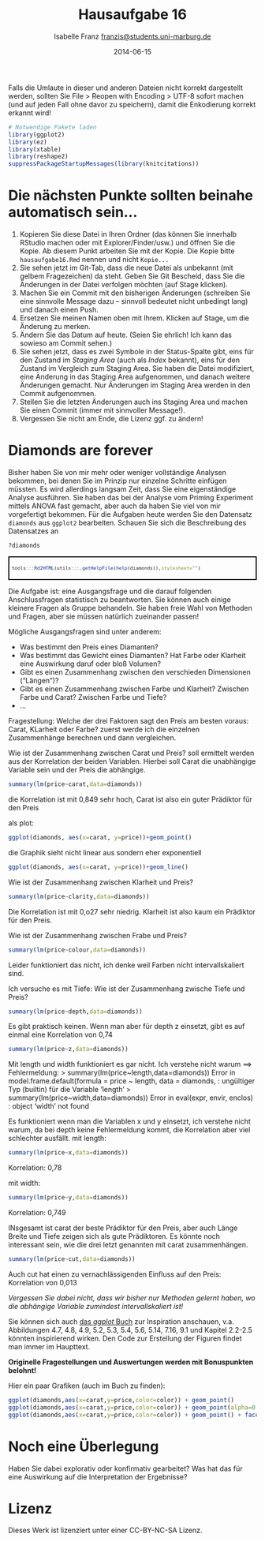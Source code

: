 % Hausaufgabe 16
% Isabelle Franz <franzis@students.uni-marburg.de>
% 2014-06-15

Falls die Umlaute in dieser und anderen Dateien nicht korrekt dargestellt werden, sollten Sie File > Reopen with Encoding > UTF-8 sofort machen (und auf jeden Fall ohne davor zu speichern), damit die Enkodierung korrekt erkannt wird! 

```r
# Notwendige Pakete laden
library(ggplot2)
library(ez)
library(xtable)
library(reshape2)
suppressPackageStartupMessages(library(knitcitations))
```

# Die nächsten Punkte sollten beinahe automatisch sein...
1. Kopieren Sie diese Datei in Ihren Ordner (das können Sie innerhalb RStudio machen oder mit Explorer/Finder/usw.) und öffnen Sie die Kopie. Ab diesem Punkt arbeiten Sie mit der Kopie. Die Kopie bitte `hausaufgabe16.Rmd` nennen und nicht `Kopie...`
2. Sie sehen jetzt im Git-Tab, dass die neue Datei als unbekannt (mit gelbem Fragezeichen) da steht. Geben Sie Git Bescheid, dass Sie die Änderungen in der Datei verfolgen möchten (auf Stage klicken).
3. Machen Sie ein Commit mit den bisherigen Änderungen (schreiben Sie eine sinnvolle Message dazu -- sinnvoll bedeutet nicht unbedingt lang) und danach einen Push.
4. Ersetzen Sie meinen Namen oben mit Ihrem. Klicken auf Stage, um die Änderung zu merken.
5. Ändern Sie das Datum auf heute. (Seien Sie ehrlich! Ich kann das sowieso am Commit sehen.)
6. Sie sehen jetzt, dass es zwei Symbole in der Status-Spalte gibt, eins für den Zustand im *Staging Area* (auch als *Index* bekannt), eins für den Zustand im Vergleich zum Staging Area. Sie haben die Datei modifiziert, eine Änderung in das Staging Area aufgenommen, und danach weitere Änderungen gemacht. Nur Änderungen im Staging Area werden in den Commit aufgenommen.
7. Stellen Sie die letzten Änderungen auch ins Staging Area und machen Sie einen Commit (immer mit sinnvoller Message!).
8. Vergessen Sie nicht am Ende, die Lizenz ggf. zu ändern!

# Diamonds are forever 
Bisher haben Sie von mir mehr oder weniger vollständige Analysen bekommen, bei denen Sie im Prinzip nur einzelne Schritte einfügen müssten. Es wird allerdings langsam Zeit, dass Sie eine eigenständige Analyse ausführen. Sie haben das bei der Analyse vom Priming Experiment mittels ANOVA fast gemacht, aber auch da haben Sie viel von mir vorgefertigt bekommen. Für die Aufgaben heute werden Sie den Datensatz `diamonds` aus `ggplot2` bearbeiten. Schauen Sie sich die Beschreibung des Datensatzes an

```r
?diamonds
```
<div style="border: 2px solid black; padding: 5px; font-size: 80%;">
```r
tools:::Rd2HTML(utils:::.getHelpFile(help(diamonds)),stylesheet="")
```
</div>

Die Aufgabe ist: eine Ausgangsfrage und die darauf folgenden Anschlussfragen statistisch zu beantworten. Sie können auch einige kleinere Fragen als Gruppe behandeln. Sie haben freie Wahl von Methoden und Fragen, aber sie müssen natürlich zueinander passen!

Mögliche Ausgangsfragen sind unter anderem:

* Was bestimmt den Preis eines Diamanten?
* Was bestimmt das Gewicht eines Diamanten? Hat Farbe oder Klarheit eine Auswirkung daruf oder bloß Volumen?
* Gibt es einen Zusammenhang zwischen den verschieden Dimensionen ("Längen")? 
* Gibt es einen Zusammenhang zwischen Farbe und Klarheit? Zwischen Farbe und Carat? Zwischen Farbe und Tiefe?
* ...

Fragestellung:
Welche der drei Faktoren sagt den Preis am besten voraus: Carat, KLarheit oder Farbe?
zuerst werde ich die einzelnen Zusammenhänge berechnen und dann vergleichen.

Wie ist der Zusammenhang zwischen Carat und Preis?
soll ermittelt werden aus der Korrelation der beiden Variablen. Hierbei soll Carat die unabhängige Variable sein und der Preis die abhängige.

  
```r
summary(lm(price~carat,data=diamonds))
```

die Korrelation ist mit 0,849 sehr hoch, Carat ist also ein guter Prädiktor für den Preis

als plot:
```r
ggplot(diamonds, aes(x=carat, y=price))+geom_point()
```
die Graphik sieht nicht linear aus sondern eher exponentiell
```r
ggplot(diamonds, aes(x=carat, y=price))+geom_line()
```

Wie ist der Zusammenhang zwischen Klarheit und Preis?
```r
summary(lm(price~clarity,data=diamonds))
```
Die Korrelation ist mit 0,o27 sehr niedrig. Klarheit ist also kaum ein Prädiktor für den Preis.

Wie ist der Zusammenhang zwischen Frabe und Preis?
```r
summary(lm(price~colour,data=diamonds))
```
Leider funktioniert das nicht, ich denke weil Farben nicht intervallskaliert sind.

Ich versuche es mit Tiefe: Wie ist der Zusammenhang zwische Tiefe und Preis?
```r
summary(lm(price~depth,data=diamonds))
```
Es gibt praktisch keinen.
Wenn man aber für depth z einsetzt, gibt es auf einmal eine Korrelation von 0,74
```r
summary(lm(price~z,data=diamonds))
```

Mit length und width funktioniert es gar nicht. Ich verstehe nicht warum
==> Fehlermeldung:
> summary(lm(price~length,data=diamonds))
Error in model.frame.default(formula = price ~ length, data = diamonds,  : 
  ungültiger Typ (builtin) für die Variable 'length'
> summary(lm(price~width,data=diamonds))
Error in eval(expr, envir, enclos) : object 'width' not found


Es funktioniert wenn man die Variablen x und y einsetzt, ich verstehe nicht warum, da bei depth keine Fehlermeldung kommt, die Korrelation aber viel schlechter ausfällt.
mit length:
```r
summary(lm(price~x,data=diamonds))
```
Korrelation: 0,78

mit width:
```r
summary(lm(price~y,data=diamonds))
```
Korrelation: 0,749

INsgesamt ist carat der beste Prädiktor für den Preis, aber auch Länge Breite und Tiefe zeigen sich als gute Prädiktoren. Es könnte noch interessant sein, wie die drei letzt genannten mit carat zusammenhängen.

```r
summary(lm(price~cut,data=diamonds))
```
Auch cut hat einen zu vernachlässigenden Einfluss auf den Preis: Korrelation von 0,013

*Vergessen Sie dabei nicht, dass wir bisher nur Methoden gelernt haben, wo die abhängige Variable zumindest intervallskaliert ist!*

Sie können sich auch [das *ggplot* Buch](http://dx.doi.org/10.1007/978-0-387-98141-3) zur Inspiration anschauen, v.a. Abbildungen 4.7, 4.8, 4.9, 5.2, 5.3, 5.4, 5.6, 5.14, 7.16, 9.1  und Kapitel 2.2-2.5 könnten inspirierend wirken. Den Code zur Erstellung der Figuren findet man immer im Haupttext.

**Originelle Fragestellungen und Auswertungen werden mit Bonuspunkten belohnt!** 

Hier ein paar Grafiken (auch im Buch zu finden):
```r
ggplot(diamonds,aes(x=carat,y=price,color=color)) + geom_point()
ggplot(diamonds,aes(x=carat,y=price,color=color)) + geom_point(alpha=0.3)
ggplot(diamonds,aes(x=carat,y=price,color=color)) + geom_point() + facet_wrap(~color)
```

# Noch eine Überlegung
Haben Sie dabei explorativ oder konfirmativ gearbeitet? Was hat das für eine Auswirkung auf die Interpretation der Ergebnisse?

# Lizenz
Dieses Werk ist lizenziert unter einer CC-BY-NC-SA Lizenz.
